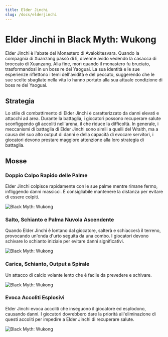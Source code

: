 ```yaml
---
title: Elder Jinchi
slug: /docs/elderjinchi
---
```


# Elder Jinchi in Black Myth: Wukong

Elder Jinchi è l'abate del Monastero di Avalokitesvara. Quando la compagnia di Xuanzang passò di lì, divenne avido vedendo la casacca di broccato di Xuanzang. Alla fine, morì quando il monastero fu bruciato, trasformandosi in un boss re dei Yaoguai. La sua identità e le sue esperienze riflettono i temi dell'avidità e del peccato, suggerendo che le sue scelte sbagliate nella vita lo hanno portato alla sua attuale condizione di boss re dei Yaoguai.

## Strategia

Lo stile di combattimento di Elder Jinchi è caratterizzato da danni elevati e attacchi ad area. Durante la battaglia, i giocatori possono recuperare salute sconfiggendo gli accoliti nell'arena, il che riduce la difficoltà. In generale, i meccanismi di battaglia di Elder Jinchi sono simili a quelli del Wraith, ma a causa del suo alto output di danni e della capacità di evocare servitori, i giocatori devono prestare maggiore attenzione alla loro strategia di battaglia.

## Mosse

### Doppio Colpo Rapido delle Palme

Elder Jinchi colpisce rapidamente con le sue palme mentre rimane fermo, infliggendo danni massicci. È consigliabile mantenere la distanza per evitare di essere colpiti.

<img src="https://image.informedainews.com/j1.gif" alt="Black Myth: Wukong"/>

### Salto, Schianto e Palma Nuvola Ascendente

Quando Elder Jinchi è lontano dal giocatore, salterà e schiaccerà il terreno, provocando un'onda d'urto seguita da una combo. I giocatori devono schivare lo schianto iniziale per evitare danni significativi.

<img src="https://image.informedainews.com/j2.gif" alt="Black Myth: Wukong"/>

### Carica, Schianto, Output a Spirale

Un attacco di calcio volante lento che è facile da prevedere e schivare.

<img src="https://image.informedainews.com/j3.gif" alt="Black Myth: Wukong"/>

### Evoca Accoliti Esplosivi

Elder Jinchi evoca accoliti che inseguono il giocatore ed esplodono, causando danni. I giocatori dovrebbero dare la priorità all'eliminazione di questi accoliti per impedire a Elder Jinchi di recuperare salute.

<img src="https://image.informedainews.com/j4.gif" alt="Black Myth: Wukong"/>